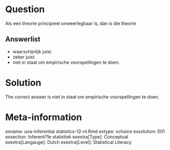 Question
========

Als een theorie principieel onweerlegbaar is, dan is die theorie 

Answerlist
----------
* waarschijnlijk juist.
* zeker juist.
* niet in staat om empirische voorspellingen te doen.

Solution
========

The correct answer is  niet in staat om empirische voorspellingen te doen. 

Meta-information
================
exname: uva-inferential statistics-12-nl.Rmd 
extype: schoice 
exsolution: 001 
exsection: Inferenti?le statistiek 
exextra[Type]: Conceptual 
exextra[Langauge]: Dutch 
exextra[Level]: Statistical Literacy 
